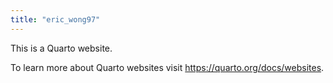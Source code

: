 ```yaml
---
title: "eric_wong97"
---
```


This is a Quarto website.

To learn more about Quarto websites visit <https://quarto.org/docs/websites>.
